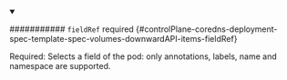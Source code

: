 


<details className="config-field" data-expandable="true" open>
<summary>

########### `fieldRef` <span className="config-field-required" data-required="false">required</span> <span className="config-field-type"></span> <span className="config-field-default"></span> <span className="config-field-enum"></span> {#controlPlane-coredns-deployment-spec-template-spec-volumes-downwardAPI-items-fieldRef}

Required: Selects a field of the pod: only annotations, labels, name and namespace are supported.

</summary>

<PartialFieldrefreference />


</details>
